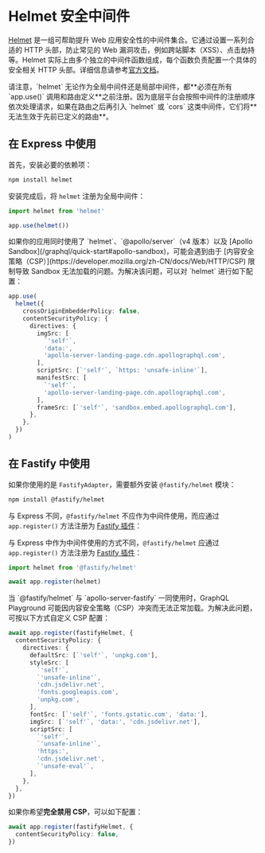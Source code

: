 # Helmet 安全中间件

[Helmet](https://github.com/helmetjs/helmet) 是一组可帮助提升 Web 应用安全性的中间件集合。它通过设置一系列合适的 HTTP 头部，防止常见的 Web 漏洞攻击，例如跨站脚本（XSS）、点击劫持等。Helmet 实际上由多个独立的中间件函数组成，每个函数负责配置一个具体的安全相关 HTTP 头部。详细信息请参考[官方文档](https://github.com/helmetjs/helmet#how-it-works)。

<CalloutInfo>
  请注意，`helmet` 无论作为全局中间件还是局部中间件，都**必须在所有 `app.use()`
  调用和路由定义**之前注册。因为底层平台会按照中间件的注册顺序依次处理请求，如果在路由之后再引入
  `helmet` 或 `cors` 这类中间件，它们将**无法生效于先前已定义的路由**。
</CalloutInfo>

## 在 Express 中使用

首先，安装必要的依赖项：

```bash
npm install helmet
```

安装完成后，将 `helmet` 注册为全局中间件：

```ts filename='main.ts'
import helmet from 'helmet'

app.use(helmet())
```

<CalloutInfo>
如果你的应用同时使用了 `helmet`、`@apollo/server`（v4 版本）以及 [Apollo Sandbox](/graphql/quick-start#apollo-sandbox)，可能会遇到由于 [内容安全策略（CSP）](https://developer.mozilla.org/zh-CN/docs/Web/HTTP/CSP) 限制导致 Sandbox 无法加载的问题。为解决该问题，可以对 `helmet` 进行如下配置：

```ts
app.use(
  helmet({
    crossOriginEmbedderPolicy: false,
    contentSecurityPolicy: {
      directives: {
        imgSrc: [
          `'self'`,
          'data:',
          'apollo-server-landing-page.cdn.apollographql.com',
        ],
        scriptSrc: [`'self'`, `https: 'unsafe-inline'`],
        manifestSrc: [
          `'self'`,
          'apollo-server-landing-page.cdn.apollographql.com',
        ],
        frameSrc: [`'self'`, 'sandbox.embed.apollographql.com'],
      },
    },
  })
)
```

</CalloutInfo>

## 在 Fastify 中使用

如果你使用的是 `FastifyAdapter`，需要额外安装 `@fastify/helmet` 模块：

```bash
npm install @fastify/helmet
```

与 Express 不同，`@fastify/helmet` 不应作为中间件使用，而应通过 `app.register()` 方法注册为 [Fastify 插件](https://www.fastify.io/docs/latest/Reference/Plugins/)：

与 Express 中作为中间件使用的方式不同，`@fastify/helmet` 应通过 `app.register()` 方法注册为 [Fastify 插件](https://www.fastify.io/docs/latest/Reference/Plugins/)：

```ts filename='main.ts'
import helmet from '@fastify/helmet'

await app.register(helmet)
```

<CalloutInfo type="warning">
当 `@fastify/helmet` 与 `apollo-server-fastify` 一同使用时，GraphQL Playground 可能因内容安全策略（CSP）冲突而无法正常加载。为解决此问题，可按以下方式自定义 CSP 配置：

```ts
await app.register(fastifyHelmet, {
  contentSecurityPolicy: {
    directives: {
      defaultSrc: [`'self'`, 'unpkg.com'],
      styleSrc: [
        `'self'`,
        `'unsafe-inline'`,
        'cdn.jsdelivr.net',
        'fonts.googleapis.com',
        'unpkg.com',
      ],
      fontSrc: [`'self'`, 'fonts.gstatic.com', 'data:'],
      imgSrc: [`'self'`, 'data:', 'cdn.jsdelivr.net'],
      scriptSrc: [
        `'self'`,
        `'unsafe-inline'`,
        'https:',
        'cdn.jsdelivr.net',
        `'unsafe-eval'`,
      ],
    },
  },
})
```

如果你希望**完全禁用 CSP**，可以如下配置：

```ts
await app.register(fastifyHelmet, {
  contentSecurityPolicy: false,
})
```

</CalloutInfo>
